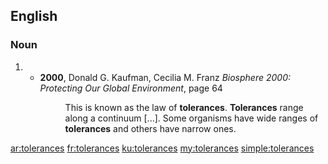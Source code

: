 ==English==

===Noun===
{{head|en|plural}}

# {{plural of|tolerance|lang=en}}
#* '''2000''', Donald G. Kaufman, Cecilia M. Franz ''Biosphere 2000: Protecting Our Global Environment'', page 64
#*: This is known as the law of '''tolerances'''. '''Tolerances''' range along a continuum [...].  Some organisms have wide ranges of '''tolerances''' and others have narrow ones.

[[ar:tolerances]]
[[fr:tolerances]]
[[ku:tolerances]]
[[my:tolerances]]
[[simple:tolerances]]